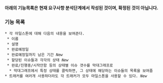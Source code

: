 '''아래의 기능목록은 현재 요구사항 분석단계에서 작성된 것이며, 확정된 것이 아닙니다.'''

=== 기능 목록 ===
 * 각 마일스톤에 대해 다음의 내용을 보여준다.
  * 이름
  * 설명
  * 완료예정일
  * 완료예정일까지 남은 기간 ''New''
  * 할당된 이슈들과 각각의 상태 ''New''
  * 완료/진행중/시작안함 등의 상태별 이슈 갯수를 막대그래프로
   * 막대그래프에서 특정 상태를 클릭하면, 그 상태에 해당하는 이슈들의 목록을 보여줌
 * 트래커를 여러개 사용하더라도 각 트래커가 모두 마일스톤을 사용할 수 있다. ''New''
